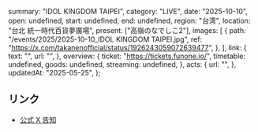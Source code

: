   summary: "IDOL KINGDOM TAIPEI",
  category: "LIVE",
  date: "2025-10-10",
  open: undefined,
  start: undefined,
  end: undefined,
  region: "台湾",
  location: "台北 統一時代百貨夢廣場",
  present: ["高嶺のなでしこ2"],
  images: [
    {
      path: "/events/2025/2025-10-10_IDOL KINGDOM TAIPEI.jpg",
      ref: "https://x.com/takanenofficial/status/1926243059072639477",
    },
  ],
  link: {
    text: "",
    url: "",
  },
  overview: {
    ticket: "https://tickets.funone.io/",
    timetable: undefined,
    goods: undefined,
    streaming: undefined,
  },
  acts: {
    url: "",
  },
  updatedAt: "2025-05-25",
};

## リンク

- [公式 X 告知](https://x.com/takanenofficial/status/1926243059072639477)
